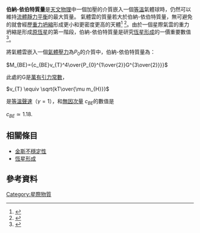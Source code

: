 '''伯納-依伯特質量'''是[[天文物理|天文物理]]中一個加壓的介質嵌入一個[[等溫過程|等溫]]氣體球時，仍然可以維持[[流體靜力平衡|流體靜力平衡]]的最大質量。
氣體雲的質量若大於伯納-依伯特質量，無可避免的就會經歷[[引力坍縮|重力坍縮]]形成更小和更密度更高的天體<ref>{{cite journal | last = Ebert | first = R. | title = Über die Verdichtung von H I-Gebieten | year = 1955 | journal = Zeitschrift für Astrophysik | volume = 37 | pages = 217 | url = http://adsabs.harvard.edu/abs/1955ZA.....37..217E | access-date = 2009-09-18 | archive-date = 2016-01-18 | archive-url = https://web.archive.org/web/20160118025116/http://adsabs.harvard.edu/abs/1955ZA.....37..217E | dead-url = no }}</ref>
<ref>{{cite journal | last = Bonnor | first = W. B. | title = Boyle's Law and gravitational instability | year = 1956 | journal = MNRAS | volume = 116 | pages = 351 | url = http://adsabs.harvard.edu/abs/1956MNRAS.116..351B | access-date = 2009-09-18 | archive-date = 2014-07-06 | archive-url = https://web.archive.org/web/20140706092539/http://adsabs.harvard.edu/abs/1956MNRAS.116..351B | dead-url = no }}</ref>。由於一個星際氣雲的重力坍縮是形成[[原恆星|原恆星]]的第一階段，伯納-依伯特質量是研究[[恆星形成|恆星形成]]的一價重要數值<ref>{{cite book | author = Carroll, Bradley W. & Ostlie, Dale A. | title=An Introduction to Modern Astrophysics | publisher=Addison-Wesley | year=2007 | pages=413–414 }}</ref>。  

將氣體雲嵌入一個[[氣體壓力|氣體壓力]]為<math>P_{0}</math>的介質中，伯納-依伯特質量為：

<math>M_{BE}={c_{BE}v_{T}^4\over{P_{0}^{1\over{2}}G^{3\over{2}}}}</math>

此處的G是[[萬有引力常數|萬有引力常數]]，

<math>v_{T} \equiv \sqrt{kT\over{\mu m_{H}}}</math>

是[[等溫聲速|等溫聲速]]（<math>\gamma = 1</math>），和[[無量綱|無因次量]] <math>c_{BE}</math>的數值是

<math>c_{BE} \simeq 1.18.</math>

== 相關條目 ==
* [[金斯不穩定性|金斯不穩定性]]
* [[恆星形成|恆星形成]]

== 參考資料 ==

{{reflist}}
{{天文小作品}}

[[Category:星際物質|Category:星際物質]]